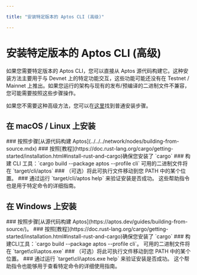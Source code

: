 ```yaml
---

title: "安装特定版本的 Aptos CLI (高级)"

---
```



# 安装特定版本的 Aptos CLI (高级)

如果您需要特定版本的 Aptos CLI，您可以直接从 Aptos 源代码构建它。这种安装方法主要用于与 Devnet 上的特定功能交互，这些功能可能还没有在 Testnet / Mainnet 上推出。如果您运行的架构与现有的发布/预编译的二进制文件不兼容，您可能需要按照这些步骤操作。

如果您不需要这种高级方法，您可以在[这里](../../cli.mdx)找到普通安装步骤。

## 在 macOS / Linux 上安装

<Steps>
### 按照步骤[从源代码构建 Aptos](../../../network/nodes/building-from-source.mdx)
### 按照[教程](https://doc.rust-lang.org/cargo/getting-started/installation.html#install-rust-and-cargo)确保您安装了 `cargo`
### 构建 CLI 工具：`cargo build --package aptos --profile cli`
   可用的二进制文件将在 `target/cli/aptos`
### （可选）将此可执行文件移动到您 PATH 中的某个位置。
### 通过运行 `target/cli/aptos help` 来验证安装是否成功。
   这些帮助指令也是用于特定命令的详细指南。
</Steps>

## 在 Windows 上安装

<Steps>
### 按照步骤[从源代码构建 Aptos](https://aptos.dev/guides/building-from-source/)。
### 按照[教程](https://doc.rust-lang.org/cargo/getting-started/installation.html#install-rust-and-cargo)确保您安装了 `cargo`
### 构建CLI工具：`cargo build --package aptos --profile cli`。
   可用的二进制文件将在 `target\cli\aptos.exe`
### （可选）将此可执行文件移动到您 PATH 中的某个位置。
### 通过运行 `target\cli\aptos.exe help` 来验证安装是否成功。
   这个帮助指令也能够用于查看特定命令的详细使用指南。
</Steps>
